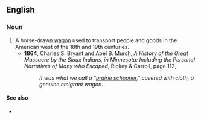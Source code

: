 ==English==

===Noun===
{{en-noun}}

# A horse-drawn [[wagon]] used to transport people and goods in the American west of the 18th and 19th centuries.
#* '''1864''', Charles S. Bryant and Abel B. Murch, ''A History of the Great Massacre by the Sioux Indians, in Minnesota: Including the Personal Narratives of Many who Escaped'', Rickey & Carroll, page 112,
#*: ''It was what we call a "[[prairie schooner]]," covered with cloth, a genuine emigrant wagon.''

====See also====
* {{l|en|Conestoga wagon}}